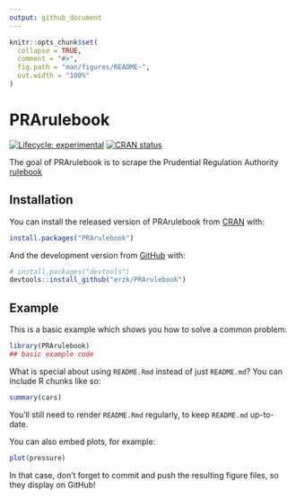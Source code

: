 ```yaml
---
output: github_document
---
```


<!-- README.md is generated from README.Rmd. Please edit that file -->

```r
knitr::opts_chunk$set(
  collapse = TRUE,
  comment = "#>",
  fig.path = "man/figures/README-",
  out.width = "100%"
)
```
# PRArulebook

<!-- badges: start -->
[![Lifecycle: experimental](https://img.shields.io/badge/lifecycle-experimental-orange.svg)](https://www.tidyverse.org/lifecycle/#experimental)
[![CRAN status](https://www.r-pkg.org/badges/version/PRArulebook)](https://cran.r-project.org/package=PRArulebook)
<!-- badges: end -->

The goal of PRArulebook is to scrape the Prudential Regulation Authority [rulebook](http://www.prarulebook.co.uk/)

## Installation

You can install the released version of PRArulebook from [CRAN](https://CRAN.R-project.org) with:

``` r
install.packages("PRArulebook")
```

And the development version from [GitHub](https://github.com/) with:

``` r
# install.packages("devtools")
devtools::install_github("erzk/PRArulebook")
```
## Example

This is a basic example which shows you how to solve a common problem:

```r
library(PRArulebook)
## basic example code
```

What is special about using `README.Rmd` instead of just `README.md`? You can include R chunks like so:

```r
summary(cars)
```

You'll still need to render `README.Rmd` regularly, to keep `README.md` up-to-date.

You can also embed plots, for example:

```r
plot(pressure)
```

In that case, don't forget to commit and push the resulting figure files, so they display on GitHub!
